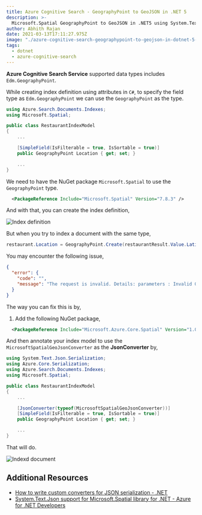 ```yaml
---
title: Azure Cognitive Search - GeographyPoint to GeoJSON in .NET 5
description: >-
  Microsoft.Spatial GeographyPoint to GeoJSON in .NET5 using System.Text.Json.
author: Abhith Rajan
date: 2021-03-13T17:11:27.975Z
image: "./azure-cognitive-search-geographypoint-to-geojson-in-dotnet-5-banner.png"
tags:
  - dotnet
  - azure-cognitive-search
---
```


**Azure Cognitive Search Service** supported data types includes `Edm.GeographyPoint`.

While creating index definition using attributes in `C#`, to specify the field type as `Edm.GeographyPoint` we can use the `GeographyPoint` as the type.

```cs
using Azure.Search.Documents.Indexes;
using Microsoft.Spatial;

public class RestaurantIndexModel
{
    ...

    [SimpleField(IsFilterable = true, IsSortable = true)]
    public GeographyPoint Location { get; set; }

    ...
}
```

We need to have the NuGet package `Microsoft.Spatial` to use the `GeographyPoint` type.

```xml
  <PackageReference Include="Microsoft.Spatial" Version="7.8.3" />
```

And with that, you can create the index definition,

![Index definition](../../static/img/blog/azure-cognitive-search-geographypoint-to-geojson-in-dotnet-5/index-definition.png)

But when you try to index a document with the same type,

```cs
restaurant.Location = GeographyPoint.Create(restaurantResult.Value.Latitude, restaurantResult.Value.Longitude);
```

You may encounter the following issue,

```json
{
  "error": {
    "code": "",
    "message": "The request is invalid. Details: parameters : Invalid GeoJSON. The 'type' member is required, but was not found.\r\n"
  }
}
```

The way you can fix this is by,

1. Add the following NuGet package,

```xml
  <PackageReference Include="Microsoft.Azure.Core.Spatial" Version="1.0.0" />
```

And then annotate your index model to use the `MicrosoftSpatialGeoJsonConverter` as the **JsonConverter** by,

```cs
using System.Text.Json.Serialization;
using Azure.Core.Serialization;
using Azure.Search.Documents.Indexes;
using Microsoft.Spatial;

public class RestaurantIndexModel
{
    ...

    [JsonConverter(typeof(MicrosoftSpatialGeoJsonConverter))]
    [SimpleField(IsFilterable = true, IsSortable = true)]
    public GeographyPoint Location { get; set; }

    ...
}
```

That will do.

![Indexd document](../../static/img/blog/azure-cognitive-search-geographypoint-to-geojson-in-dotnet-5/indexed-doc.png)

## Additional Resources

- [How to write custom converters for JSON serialization - .NET](https://docs.microsoft.com/en-us/dotnet/standard/serialization/system-text-json-converters-how-to?pivots=dotnet-5-0)
- [System.Text.Json support for Microsoft.Spatial library for .NET - Azure for .NET Developers](https://docs.microsoft.com/en-us/dotnet/api/overview/azure/microsoft.core.spatial-readme-pre)
